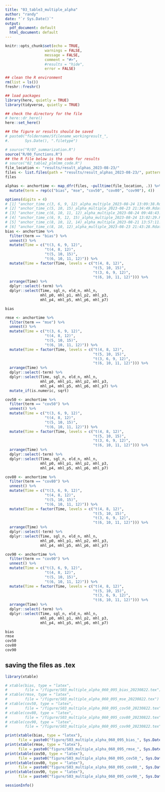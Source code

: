 ```yaml
---
title: "03_table3_multiple_alpha"
author: "randy"
date: "`r Sys.Date()`"
output:
  pdf_document: default
  html_document: default
---
```


```r

knitr::opts_chunk$set(echo = TRUE,
                  warnings = FALSE,
                  message = FALSE,
                  comment = "#>",
                  #results = "hide",
                  error = FALSE)

## clean the R environment
rm(list = ls())
freshr::freshr()

## load packages
library(here, quietly = TRUE)
library(tidyverse, quietly = TRUE)

## check the directory for the file
# here::dr_here()
here::set_here()

## the figure or results should be saved 
# paste0("foldername/Sfilename_workingresult_", 
#.       Sys.Date(), ".filetype")
```

```r
# source("R/07_summarization.R")
source("R/00_functions.R")
## the R file below is the code for results
# source("02_table2_plmlmm_code.R")
file_location <- "results/result_alphas_2023-08-23/"
files <- list.files(path = "results/result_alphas_2023-08-23/", pattern = ".Rdata")
files
```

```r
alphas <- anchortime <- map_dfr(files, ~pulltime(file_location, .)) %>%
  mutate(term = rep(c("bias", "mse", "cov50", "cov80", "cov90"), 4))
```

```r
options(digits = 4)
# [1] "anchor_time_c(3, 6, 9, 12)_alpha_multiple_2023-08-24 13:09:38.Rdata"  
# [2] "anchor_time_c(5, 10, 15)_alpha_multiple_2023-08-23 21:34:49.Rdata"    
# [3] "anchor_time_c(6, 10, 11, 12)_alpha_multiple_2023-08-24 09:48:43.Rdata"
# [4] "anchor_time_c(6, 9, 12, 15)_alpha_multiple_2023-08-24 13:02:29.Rdata" 
# [5] "anchor_time_c(8, 10, 12, 14)_alpha_multiple_2023-08-21 13:57:11.Rdata"
# [6] "anchor_time_c(8, 10, 12)_alpha_multiple_2023-08-23 21:43:28.Rdata" 
bias <- anchortime %>%
  filter(term == "bias") %>% 
  unnest() %>%
  mutate(Time = c("t(3, 6, 9, 12)",
                  "t(4, 8, 12)",
                  "t(5, 10, 15)", 
                  "t(6, 10, 11, 12)")) %>%
  mutate(Time = factor(Time, levels = c("t(4, 8, 12)",
                                        "t(5, 10, 15)",
                                        "t(3, 6, 9, 12)", 
                                        "t(6, 10, 11, 12)"))) %>% 
  arrange(Time) %>%
  dplyr::select(-term) %>% 
  dplyr::select(Time, sgl_n, eld_n, mhl_n, 
                mhl_p0, mhl_p1, mhl_p2, mhl_p3, 
                mhl_p4, mhl_p5, mhl_p6, mhl_p7)

bias
```

```r
rmse <- anchortime %>%
  filter(term == "mse") %>% 
  unnest() %>%
  mutate(Time = c("t(3, 6, 9, 12)",
                  "t(4, 8, 12)",
                  "t(5, 10, 15)", 
                  "t(6, 10, 11, 12)")) %>%
  mutate(Time = factor(Time, levels = c("t(4, 8, 12)",
                                        "t(5, 10, 15)",
                                        "t(3, 6, 9, 12)", 
                                        "t(6, 10, 11, 12)"))) %>% 
  arrange(Time) %>%
  dplyr::select(-term) %>% 
  dplyr::select(Time, sgl_n, eld_n, mhl_n, 
                mhl_p0, mhl_p1, mhl_p2, mhl_p3, 
                mhl_p4, mhl_p5, mhl_p6, mhl_p7) %>%
  mutate_if(is.numeric, sqrt)

cov50 <- anchortime %>%
  filter(term == "cov50") %>%   
  unnest() %>%
  mutate(Time = c("t(3, 6, 9, 12)",
                  "t(4, 8, 12)",
                  "t(5, 10, 15)", 
                  "t(6, 10, 11, 12)")) %>%
  mutate(Time = factor(Time, levels = c("t(4, 8, 12)",
                                        "t(5, 10, 15)",
                                        "t(3, 6, 9, 12)", 
                                        "t(6, 10, 11, 12)"))) %>% 
  arrange(Time) %>%
  dplyr::select(-term) %>% 
  dplyr::select(Time, sgl_n, eld_n, mhl_n,
                mhl_p0, mhl_p1, mhl_p2, mhl_p3, 
                mhl_p4, mhl_p5, mhl_p6, mhl_p7)

cov80 <- anchortime %>%
  filter(term == "cov80") %>%   
  unnest() %>%
  mutate(Time = c("t(3, 6, 9, 12)",
                  "t(4, 8, 12)",
                  "t(5, 10, 15)", 
                  "t(6, 10, 11, 12)")) %>%
  mutate(Time = factor(Time, levels = c("t(4, 8, 12)",
                                        "t(5, 10, 15)",
                                        "t(3, 6, 9, 12)", 
                                        "t(6, 10, 11, 12)"))) %>% 
  arrange(Time) %>%
  dplyr::select(-term) %>% 
  dplyr::select(Time, sgl_n, eld_n, mhl_n, 
                mhl_p0, mhl_p1, mhl_p2, mhl_p3, 
                mhl_p4, mhl_p5, mhl_p6, mhl_p7)

cov90 <- anchortime %>%
  filter(term == "cov90") %>% 
  unnest() %>%
  mutate(Time = c("t(3, 6, 9, 12)",
                  "t(4, 8, 12)",
                  "t(5, 10, 15)", 
                  "t(6, 10, 11, 12)")) %>%
  mutate(Time = factor(Time, levels = c("t(4, 8, 12)",
                                        "t(5, 10, 15)",
                                        "t(3, 6, 9, 12)", 
                                        "t(6, 10, 11, 12)"))) %>% 
  arrange(Time) %>%
  dplyr::select(-term) %>% 
  dplyr::select(Time, sgl_n, eld_n, mhl_n,
                mhl_p0, mhl_p1, mhl_p2, mhl_p3, 
                mhl_p4, mhl_p5, mhl_p6, mhl_p7)
```

```r
bias
rmse 
cov50
cov80
cov90
```

## saving the files as .tex

```r
library(xtable)

# xtable(bias, type = "latex", 
#        file = "/figure/S03_multiple_alpha_060_095_bias_20230822.tex")
# xtable(rmse, type = "latex", 
#        file = "/figure/S03_multiple_alpha_060_095_mse_20230822.tex")
# xtable(cov50, type = "latex", 
#        file = "/figure/S03_multiple_alpha_060_095_cov50_20230822.tex")
# xtable(cov80, type = "latex", 
#        file = "/figure/S03_multiple_alpha_060_095_cov80_20230822.tex")
# xtable(cov90, type = "latex", 
#        file = "/figure/S03_multiple_alpha_060_095_cov90_20230822.tex")

print(xtable(bias, type = "latex"), 
      file = paste0("figure/S03_multiple_alpha_060_095_bias_", Sys.Date(), ".tex"))
print(xtable(rmse, type = "latex"), 
      file = paste0("figure/S03_multiple_alpha_060_095_rmse_", Sys.Date(), ".tex"))
print(xtable(cov50, type = "latex"), 
      file = paste0("figure/S03_multiple_alpha_060_095_cov50_", Sys.Date(), ".tex"))
print(xtable(cov80, type = "latex"), 
      file = paste0("figure/S03_multiple_alpha_060_095_cov80_", Sys.Date(), ".tex"))
print(xtable(cov90, type = "latex"), 
      file = paste0("figure/S03_multiple_alpha_060_095_cov90_", Sys.Date(), ".tex"))
```

```r
sessionInfo()
```


